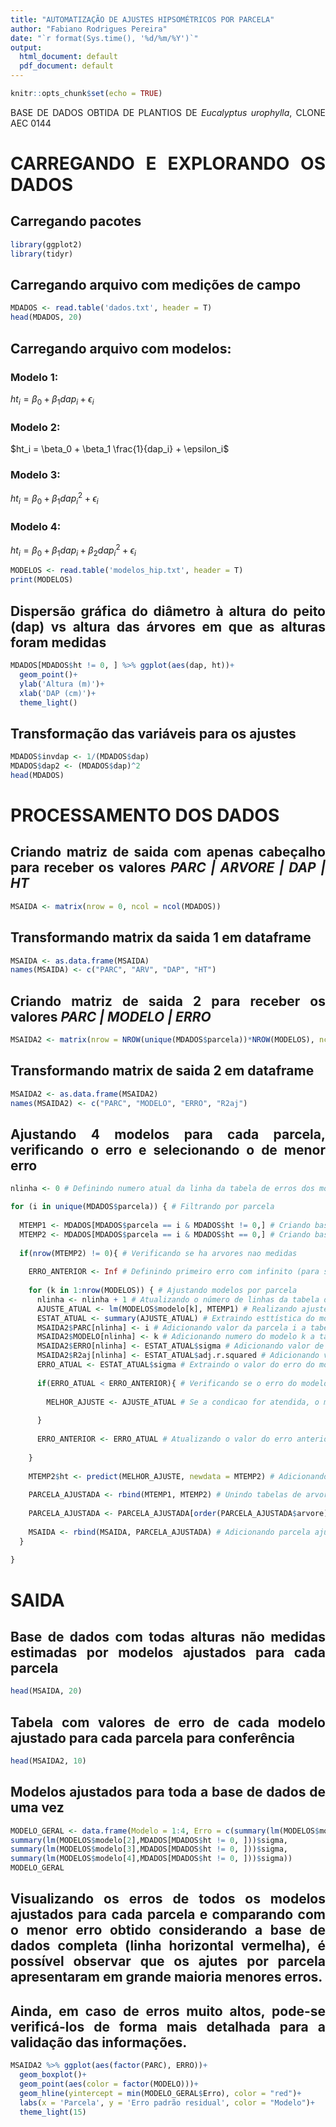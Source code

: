 ```yaml
---
title: "AUTOMATIZAÇÃO DE AJUSTES HIPSOMÉTRICOS POR PARCELA"
author: "Fabiano Rodrigues Pereira"
date: "`r format(Sys.time(), '%d/%m/%Y')`"
output:
  html_document: default
  pdf_document: default
---
```


```r
knitr::opts_chunk$set(echo = TRUE)
```

```{=html}
<style>
body {
text-align: justify}
</style>
```

BASE DE DADOS OBTIDA DE PLANTIOS DE *Eucalyptus urophylla*, CLONE AEC 0144


# CARREGANDO E EXPLORANDO OS DADOS

## Carregando pacotes

```r
library(ggplot2)
library(tidyr)
```

## Carregando arquivo com medições de campo

```r
MDADOS <- read.table('dados.txt', header = T)
head(MDADOS, 20)
```

## Carregando arquivo com modelos:

### Modelo 1:

$ht_i = \beta_0 + \beta_1 dap_i + \epsilon_i$

### Modelo 2:

$ht_i = \beta_0 + \beta_1 \frac{1}{dap_i} + \epsilon_i$

### Modelo 3:

$ht_i = \beta_0 + \beta_1 dap_i^2 + \epsilon_i$

### Modelo 4:

$ht_i = \beta_0 + \beta_1 dap_i + \beta_2 dap_i^2 + \epsilon_i$

```r
MODELOS <- read.table('modelos_hip.txt', header = T)
print(MODELOS)
```

## Dispersão gráfica do diâmetro à altura do peito (dap) vs altura das árvores em que as alturas foram medidas

```r
MDADOS[MDADOS$ht != 0, ] %>% ggplot(aes(dap, ht))+
  geom_point()+
  ylab('Altura (m)')+
  xlab('DAP (cm)')+
  theme_light()
```

## Transformação das variáveis para os ajustes

```r

MDADOS$invdap <- 1/(MDADOS$dap)
MDADOS$dap2 <- (MDADOS$dap)^2
head(MDADOS)

```

# PROCESSAMENTO DOS DADOS

## Criando matriz de saida com apenas cabeçalho para receber os valores *PARC \| ARVORE \| DAP \| HT*

```r
MSAIDA <- matrix(nrow = 0, ncol = ncol(MDADOS))
```

## Transformando matrix da saida 1 em dataframe

```r
MSAIDA <- as.data.frame(MSAIDA) 
names(MSAIDA) <- c("PARC", "ARV", "DAP", "HT")

```

## Criando matriz de saida 2 para receber os valores *PARC \| MODELO \| ERRO*

```r
MSAIDA2 <- matrix(nrow = NROW(unique(MDADOS$parcela))*NROW(MODELOS), ncol = 4, 0)
```

## Transformando matrix de saida 2 em dataframe

```r
MSAIDA2 <- as.data.frame(MSAIDA2) 
names(MSAIDA2) <- c("PARC", "MODELO", "ERRO", "R2aj")
```

## Ajustando 4 modelos para cada parcela, verificando o erro e selecionando o de menor erro

```r

nlinha <- 0 # Definindo numero atual da linha da tabela de erros dos modelos

for (i in unique(MDADOS$parcela)) { # Filtrando por parcela
  
  MTEMP1 <- MDADOS[MDADOS$parcela == i & MDADOS$ht != 0,] # Criando base com arvores medidas
  MTEMP2 <- MDADOS[MDADOS$parcela == i & MDADOS$ht == 0,] # Criando base com arvores nao medidas
  
  if(nrow(MTEMP2) != 0){ # Verificando se ha arvores nao medidas
    
    ERRO_ANTERIOR <- Inf # Definindo primeiro erro com infinito (para sempre considerar o primeiro modelo) para iniciar comparações de modelo por parcela
    
    for (k in 1:nrow(MODELOS)) { # Ajustando modelos por parcela
      nlinha <- nlinha + 1 # Atualizando o número de linhas da tabela de erros
      AJUSTE_ATUAL <- lm(MODELOS$modelo[k], MTEMP1) # Realizando ajuste do modelo k da parcela i
      ESTAT_ATUAL <- summary(AJUSTE_ATUAL) # Extraindo esttística do modelo k da parcela i
      MSAIDA2$PARC[nlinha] <- i # Adicionando valor da parcela i a tabela de erro dos modelos
      MSAIDA2$MODELO[nlinha] <- k # Adicionando numero do modelo k a tabela de erro dos modelos
      MSAIDA2$ERRO[nlinha] <- ESTAT_ATUAL$sigma # Adicionando valor de erro a tabela de erro dos modelos
      MSAIDA2$R2aj[nlinha] <- ESTAT_ATUAL$adj.r.squared # Adicionando valor de R2 aj a tabela de erro dos modelos
      ERRO_ATUAL <- ESTAT_ATUAL$sigma # Extraindo o valor do erro do modelo atual (k)
      
      if(ERRO_ATUAL < ERRO_ANTERIOR){ # Verificando se o erro do modelo atual (k) é menor que o do anteior (k-1)
        
        MELHOR_AJUSTE <- AJUSTE_ATUAL # Se a condicao for atendida, o modelo atual e considerado o melhor ajuste
        
      }
      
      ERRO_ANTERIOR <- ERRO_ATUAL # Atualizando o valor do erro anterior (k-1) para o proximo valor de k
      
    }
    
    MTEMP2$ht <- predict(MELHOR_AJUSTE, newdata = MTEMP2) # Adicionando predicoes a tabela de arvores nao medidas
    
    PARCELA_AJUSTADA <- rbind(MTEMP1, MTEMP2) # Unindo tabelas de arvores de alturas medidas com estimadas
    
    PARCELA_AJUSTADA <- PARCELA_AJUSTADA[order(PARCELA_AJUSTADA$arvore),1:4] # Ordenando valores da parcela ajustada pelo n da arvore
    
    MSAIDA <- rbind(MSAIDA, PARCELA_AJUSTADA) # Adicionando parcela ajustada a tabela de saida
  }
  
}

```

# SAIDA

## Base de dados com todas alturas não medidas estimadas por modelos ajustados para cada parcela

```r
head(MSAIDA, 20)
```

## Tabela com valores de erro de cada modelo ajustado para cada parcela para conferência

```r
head(MSAIDA2, 10)
```

## Modelos ajustados para toda a base de dados de uma vez

```r
MODELO_GERAL <- data.frame(Modelo = 1:4, Erro = c(summary(lm(MODELOS$modelo[1],MDADOS[MDADOS$ht != 0, ]))$sigma,
summary(lm(MODELOS$modelo[2],MDADOS[MDADOS$ht != 0, ]))$sigma,
summary(lm(MODELOS$modelo[3],MDADOS[MDADOS$ht != 0, ]))$sigma,
summary(lm(MODELOS$modelo[4],MDADOS[MDADOS$ht != 0, ]))$sigma))
MODELO_GERAL
```

## Visualizando os erros de todos os modelos ajustados para cada parcela e comparando com o menor erro obtido considerando a base de dados completa (linha horizontal vermelha), é possível observar que os ajutes por parcela apresentaram em grande maioria menores erros.

## Ainda, em caso de erros muito altos, pode-se verificá-los de forma mais detalhada para a validação das informações.

```r
MSAIDA2 %>% ggplot(aes(factor(PARC), ERRO))+
  geom_boxplot()+
  geom_point(aes(color = factor(MODELO)))+
  geom_hline(yintercept = min(MODELO_GERAL$Erro), color = "red")+
  labs(x = 'Parcela', y = 'Erro padrão residual', color = "Modelo")+
  theme_light(15)
```




